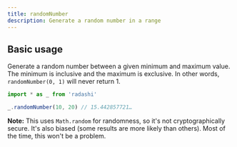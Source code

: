 ```yaml
---
title: randomNumber
description: Generate a random number in a range
---
```


## Basic usage

Generate a random number between a given minimum and maximum value. The minimum is inclusive and the maximum is exclusive. In other words, `randomNumber(0, 1)` will never return 1.

```ts
import * as _ from 'radashi'

_.randomNumber(10, 20) // 15.442857721…
```

**Note:** This uses `Math.random` for randomness, so it's not cryptographically secure. It's also biased (some results are more likely than others). Most of the time, this won't be a problem.
